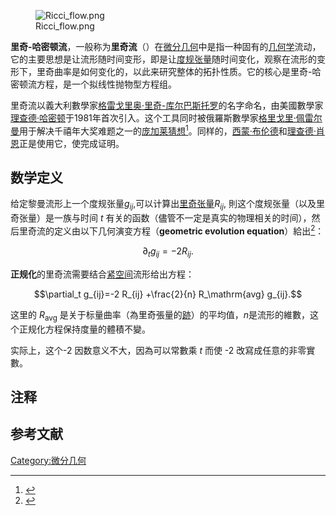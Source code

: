 {{expert|数学|time=2015-04-06T13:21:01+00:00}}
[[Image:Ricci_flow.png|thumb]]

'''里奇-哈密顿流'''，一般称为'''里奇流'''（{{lang-en|Ricci flow}}）在[[微分几何|微分几何]]中是指一种固有的[[几何学|几何学]]流动，它的主要思想是让流形随时间变形，即是让[[度规张量|度规张量]]随时间变化，观察在流形的变形下，里奇曲率是如何变化的，以此来研究整体的拓扑性质。它的核心是里奇-哈密顿流方程{{notetag|或只称为里奇流方程}}，是一个拟线性抛物型方程组。

里奇流以義大利數學家[[格雷戈里奥·里奇-库尔巴斯托罗|格雷戈里奥·里奇-库尔巴斯托罗]]的名字命名，由美國數學家[[理查德·哈密顿|理查德·哈密顿]]于1981年首次引入。这个工具同时被俄羅斯數學家[[格里戈里·佩雷尔曼|格里戈里·佩雷尔曼]]用于解决千禧年大奖难题之一的[[庞加莱猜想|庞加莱猜想]]<ref>{{cite arxiv|author=Perelman, Grisha|title=The entropy formula for the Ricci flow and its geometric applications | date = November 11, 2002|eprint=math.DG/0211159|class=math.DG}}</ref>。同样的，[[西蒙·布伦德|西蒙·布伦德]]和[[理查德·肖恩|理查德·肖恩]]正是使用它，使{{le|微分球面定理|Sphere theorem}}完成证明。

== 数学定义 ==
给定黎曼流形上一个度规张量<math>g_{ij},</math>可以计算出[[里奇張量|里奇张量]]<math>R_{ij},</math> 則这个度规张量（以及里奇张量）是一族与时间 ''t'' 有关的函数（儘管不一定是真实的物理相关的时间），然后里奇流的定义由以下几何演变方程（'''geometric evolution equation'''）給出<ref>{{cite journal | last = Friedan | first = D. | authorlink = Daniel Friedan | title = Nonlinear models in 2+ε dimensions | journal = PRL | volume = 45 | issue = 13 | pages = 1057 | publisher =  | location =  | year = 1980 | url = http://link.aps.org/doi/10.1103/PhysRevLett.45.1057 | doi = 10.1103/PhysRevLett.45.1057 | bibcode = 1980PhRvL..45.1057F | access-date = 2017-11-02 | archive-date = 2019-06-30 | archive-url = https://web.archive.org/web/20190630193809/https://journals.aps.org/prl/abstract/10.1103/PhysRevLett.45.1057 | dead-url = no }}</ref>：
:<math>\partial_t g_{ij}=-2 R_{ij}.</math>

'''正规化'''的里奇流需要结合[[紧空间|紧空间]]流形给出方程：
:<math>\partial_t g_{ij}=-2 R_{ij} +\frac{2}{n} R_\mathrm{avg} g_{ij}.</math>

这里的 <math>R_\mathrm{avg}</math> 是关于标量曲率（為里奇張量的[[迹_(数学)|跡]]）的平均值，<math>n</math>是流形的維數，这个正规化方程保持度量的體積不變。

实际上，这个-2 因数意义不大，因為可以常數乘 ''t'' 而使 -2 改寫成任意的非零實數。

==注释==
{{notefoot}}
==参考文献==
{{reflist}}

{{Authority control}}
[[Category:微分几何|Category:微分几何]]